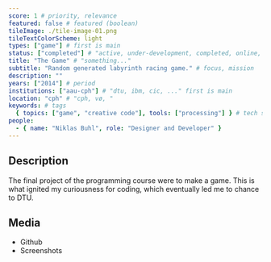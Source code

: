 ```yaml
---
score: 1 # priority, relevance
featured: false # featured (boolean)
tileImage: ./tile-image-01.png
tileTextColorScheme: light
types: ["game"] # first is main
status: ["completed"] # "active, under-development, completed, online, ..."
title: "The Game" # "something..."
subtitle: "Random generated labyrinth racing game." # focus, mission
description: ""
years: ["2014"] # period
institutions: ["aau-cph"] # "dtu, ibm, cic, ..." first is main
location: "cph" # "cph, vø, "
keywords: # tags
  { topics: ["game", "creative code"], tools: ["processing"] } # tech stack
people:
  - { name: "Niklas Buhl", role: "Designer and Developer" }
---
```


<!-- # The Game -->

## Description

The final project of the programming course were to make a game. This is what ignited my curiousness for coding, which eventually led me to chance to DTU.

## Media

- Github
- Screenshots

